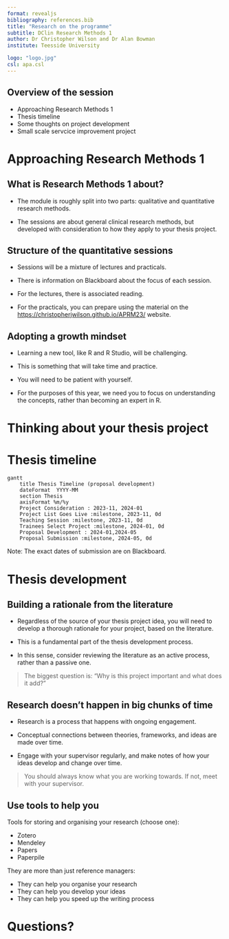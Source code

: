```yaml
---
format: revealjs
bibliography: references.bib
title: "Research on the programme"
subtitle: DClin Research Methods 1
author: Dr Christopher Wilson and Dr Alan Bowman
institute: Teesside University

logo: "logo.jpg"
csl: apa.csl
---
```


## Overview of the session

- Approaching Research Methods 1
- Thesis timeline
- Some thoughts on project development
- Small scale servcice improvement project



# Approaching Research Methods 1

## What is Research Methods 1 about?

- The module is roughly split into two parts: qualitative and quantitative research methods.

- The sessions are about general clinical research methods, but developed with consideration to how they apply to your thesis project.

## Structure of the quantitative sessions

- Sessions will be a mixture of lectures and practicals.

- There is information on Blackboard about the focus of each session.

- For the lectures, there is associated reading.

- For the practicals, you can prepare using the material on the [ https://christopherjwilson.github.io/APRM23/]( https://christopherjwilson.github.io/APRM23/) website.


## {background-iframe="https://christopherjwilson.github.io/APRM23/practicals/practical1.html"}

## Adopting a growth mindset

- Learning a new tool, like R and R Studio, will be challenging.

- This is something that will take time and practice.

- You will need to be patient with yourself.

- For the purposes of this year, we need you to focus on understanding the concepts, rather than becoming an expert in R.

## {background-iframe="https://nhsrcommunity.com/"}

# Thinking about your thesis project

# Thesis timeline

```mermaid
gantt
    title Thesis Timeline (proposal development)
    dateFormat  YYYY-MM
    section Thesis
    axisFormat %m/%y
    Project Consideration : 2023-11, 2024-01
    Project List Goes Live :milestone, 2023-11, 0d
    Teaching Session :milestone, 2023-11, 0d
    Trainees Select Project :milestone, 2024-01, 0d
    Proposal Development : 2024-01,2024-05
    Proposal Submission :milestone, 2024-05, 0d

```

Note: The exact dates of submission are on Blackboard.

# Thesis development

## Building a rationale from the literature

- Regardless of the source of your thesis project idea, you will need to develop a thorough rationale for your project, based on the literature.

- This is a fundamental part of the thesis development process.

- In this sense, consider reviewing the literature as an active process, rather than a passive one.

> The biggest question is: "Why is this project important and what does it add?"

## Research doesn't happen in big chunks of time

- Research is a process that happens with ongoing engagement.

- Conceptual connections between theories, frameworks, and ideas are made over time.

- Engage with your supervisor regularly, and make notes of how your ideas develop and change over time.

> You should always know what you are working towards. If not, meet with your supervisor.

## Use tools to help you

Tools for storing and organising your research (choose one):

- Zotero
- Mendeley
- Papers
- Paperpile

They are more than just reference managers:

- They can help you organise your research
- They can help you develop your ideas
- They can help you speed up the writing process


# Questions?